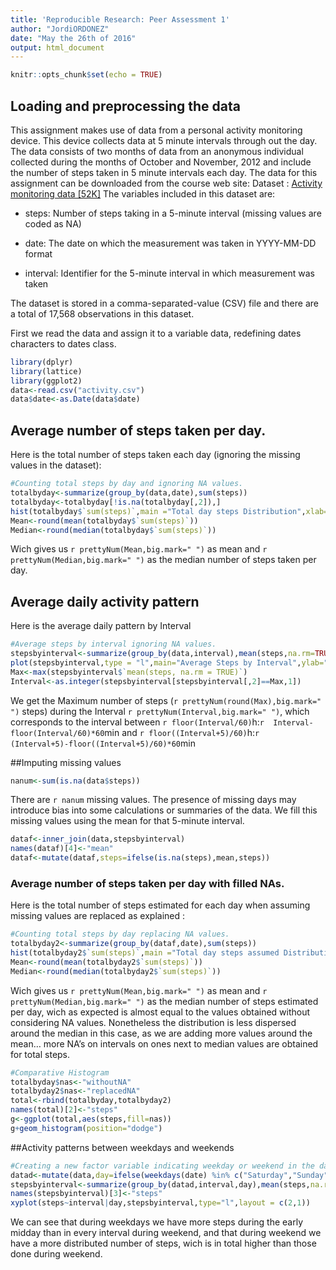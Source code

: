 ```yaml
---
title: 'Reproducible Research: Peer Assessment 1'
author: "JordiORDONEZ"
date: "May the 26th of 2016"
output: html_document
---
```


```r
knitr::opts_chunk$set(echo = TRUE)
```

## Loading and preprocessing the data

This assignment makes use of data from a personal activity monitoring device. This device collects data at 5 minute intervals through out the day. The data consists of two months of data from an anonymous individual collected during the months of October and November, 2012 and include the number of steps taken in 5 minute intervals each day.
The data for this assignment can be downloaded from the course web site: 
Dataset : [Activity monitoring data [52K]](https://d396qusza40orc.cloudfront.net/repdata%2Fdata%2Factivity.zip)
The variables included in this dataset are:

* steps: Number of steps taking in a 5-minute interval (missing values are coded as NA)

* date: The date on which the measurement was taken in YYYY-MM-DD format

* interval: Identifier for the 5-minute interval in which measurement was taken

The dataset is stored in a comma-separated-value (CSV) file and there are a total of 17,568 observations in this dataset.

First we read the data and assign it to a variable data, redefining dates characters to dates class. 

```r
library(dplyr)
library(lattice)
library(ggplot2)
data<-read.csv("activity.csv")
data$date<-as.Date(data$date)
```



## Average number of steps taken per day.

Here is the total number of steps taken each day (ignoring the missing values in the dataset):

```r
#Counting total steps by day and ignoring NA values.
totalbyday<-summarize(group_by(data,date),sum(steps))
totalbyday<-totalbyday[!is.na(totalbyday[,2]),]
hist(totalbyday$`sum(steps)`,main ="Total day steps Distribution",xlab="Number of steps in a day")
Mean<-round(mean(totalbyday$`sum(steps)`))
Median<-round(median(totalbyday$`sum(steps)`))
```

Wich gives us `r prettyNum(Mean,big.mark=" ")` as mean and  `r prettyNum(Median,big.mark=" ")` as the median number of steps taken per day.

##  Average daily activity pattern

Here is the average daily pattern by Interval

```r
#Average steps by interval ignoring NA values.
stepsbyinterval<-summarize(group_by(data,interval),mean(steps,na.rm=TRUE))
plot(stepsbyinterval,type = "l",main="Average Steps by Interval",ylab="Average steps")
Max<-max(stepsbyinterval$`mean(steps, na.rm = TRUE)`)
Interval<-as.integer(stepsbyinterval[stepsbyinterval[,2]==Max,1])
```

We get the Maximum number of steps (`r prettyNum(round(Max),big.mark=" ")` steps) during the Interval `r prettyNum(Interval,big.mark=" ")`, which corresponds to the interval between `r floor(Interval/60)`h:`r  Interval-floor(Interval/60)*60`min and `r floor((Interval+5)/60)`h:`r  (Interval+5)-floor((Interval+5)/60)*60`min

##Imputing missing values

```r
nanum<-sum(is.na(data$steps))
```
 
There are `r nanum` missing values. The presence of missing days may introduce bias into some calculations or summaries of the data. We fill this missing values using the mean for that 5-minute interval.

```r
dataf<-inner_join(data,stepsbyinterval)
names(dataf)[4]<-"mean"
dataf<-mutate(dataf,steps=ifelse(is.na(steps),mean,steps))
```

### Average number of steps taken per day with filled NAs.

Here is the total number of steps estimated for each day when assuming missing values are replaced as explained :

```r
#Counting total steps by day replacing NA values.
totalbyday2<-summarize(group_by(dataf,date),sum(steps))
hist(totalbyday2$`sum(steps)`,main ="Total day steps assumed Distribution",xlab="Number of steps in a day")
Mean<-round(mean(totalbyday2$`sum(steps)`))
Median<-round(median(totalbyday2$`sum(steps)`))
```

Wich gives us `r prettyNum(Mean,big.mark=" ")` as mean and  `r prettyNum(Median,big.mark=" ")` as the median number of steps estimated per day, wich as expected is almost equal to the values obtained without considering NA values.   Nonetheless the distribution is less dispersed around the median in this case, as we are adding more values around the mean... more NA's on intervals on ones next to median values are obtained for total steps.

```r
#Comparative Histogram
totalbyday$nas<-"withoutNA"
totalbyday2$nas<-"replacedNA"
total<-rbind(totalbyday,totalbyday2)
names(total)[2]<-"steps"
g<-ggplot(total,aes(steps,fill=nas))
g+geom_histogram(position="dodge")
```

##Activity patterns between weekdays and weekends

```r
#Creating a new factor variable indicating weekday or weekend in the data set with replaced NA values.
datad<-mutate(data,day=ifelse(weekdays(date) %in% c("Saturday","Sunday"),"weekend","weekday"))
stepsbyinterval<-summarize(group_by(datad,interval,day),mean(steps,na.rm=TRUE))
names(stepsbyinterval)[3]<-"steps"
xyplot(steps~interval|day,stepsbyinterval,type="l",layout = c(2,1))
```

We can see that during weekdays we have more steps during the early midday than in every interval during weekend, and that during weekend we have a more distributed number of steps, wich is in total higher than those done during weekend.

